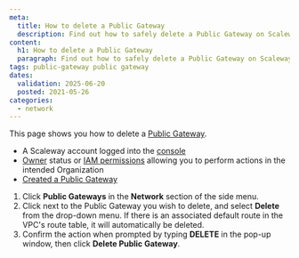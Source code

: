 ```yaml
---
meta:
  title: How to delete a Public Gateway
  description: Find out how to safely delete a Public Gateway on Scaleway. Follow this step-by-step guide to remove gateways while preserving your network configuration.
content:
  h1: How to delete a Public Gateway
  paragraph: Find out how to safely delete a Public Gateway on Scaleway. Follow this step-by-step guide to remove gateways while preserving your network configuration.
tags: public-gateway public gateway
dates:
  validation: 2025-06-20
  posted: 2021-05-26
categories:
  - network
---
```




This page shows you how to delete a [Public Gateway](/public-gateways/concepts/#public-gateway).

<Requirements />

- A Scaleway account logged into the [console](https://console.scaleway.com)
- [Owner](/iam/concepts/#owner) status or [IAM permissions](/iam/concepts/#permission) allowing you to perform actions in the intended Organization
- [Created a Public Gateway](/public-gateways/how-to/create-a-public-gateway/)

1. Click **Public Gateways** in the **Network** section of the side menu.
2. Click <Icon name="more" /> next to the Public Gateway you wish to delete, and select **Delete** from the drop-down menu.
    <Lightbox image={image} alt="" />
    <Message type="note">
    If there is an associated default route in the VPC's route table, it will automatically be deleted.
    </Message>
3. Confirm the action when prompted by typing **DELETE** in the pop-up window, then click **Delete Public Gateway**.


